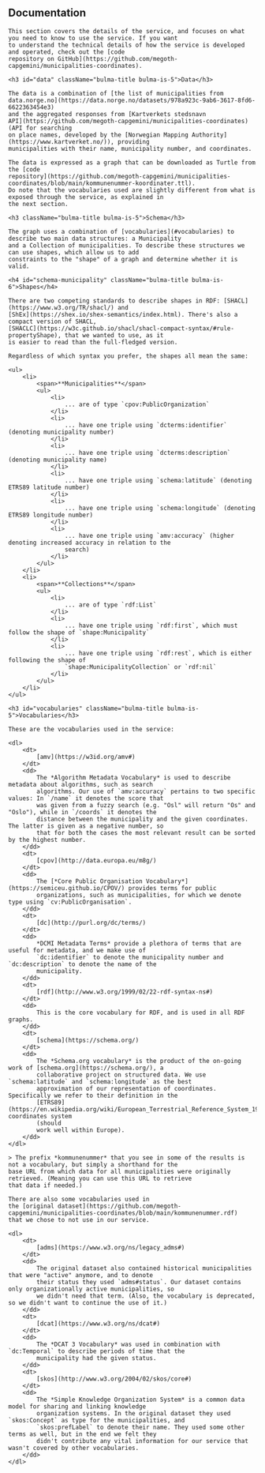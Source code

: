 
<div className="bulma-content">
    <h2 id="documentation" className="bulma-title bulma-is-4">Documentation</h2>

    This section covers the details of the service, and focuses on what you need to know to use the service. If you want
    to understand the technical details of how the service is developed and operated, check out the [code
    repository on GitHub](https://github.com/megoth-capgemini/municipalities-coordinates).

    <h3 id="data" className="bulma-title bulma-is-5">Data</h3>

    The data is a combination of [the list of municipalities from
    data.norge.no](https://data.norge.no/datasets/978a923c-9ab6-3617-8fd6-6622363454e3)
    and the aggregated responses from [Kartverkets stedsnavn
    API](https://github.com/megoth-capgemini/municipalities-coordinates) (API for searching
    on place names, developed by the [Norwegian Mapping Authority](https://www.kartverket.no/)), providing
    municipalities with their name, municipality number, and coordinates.

    The data is expressed as a graph that can be downloaded as Turtle from
    the [code
    repository](https://github.com/megoth-capgemini/municipalities-coordinates/blob/main/kommunenummer-koordinater.ttl).
    Do note that the vocabularies used are slightly different from what is exposed through the service, as explained in
    the next section.

    <h3 className="bulma-title bulma-is-5">Schema</h3>

    The graph uses a combination of [vocabularies](#vocabularies) to describe two main data structures: a Municipality
    and a Collection of municipalities. To describe these structures we can use shapes, which allow us to add
    constraints to the "shape" of a graph and determine whether it is valid.

    <h4 id="schema-municipality" className="bulma-title bulma-is-6">Shapes</h4>

    There are two competing standards to describe shapes in RDF: [SHACL](https://www.w3.org/TR/shacl/) and
    [ShEx](https://shex.io/shex-semantics/index.html). There's also a compact version of SHACL,
    [SHACLC](https://w3c.github.io/shacl/shacl-compact-syntax/#rule-propertyShape), that we wanted to use, as it
    is easier to read than the full-fledged version.
</div>

<Shapes/>

<div className="bulma-content">

    Regardless of which syntax you prefer, the shapes all mean the same:

    <ul>
        <li>
            <span>**Municipalities**</span>
            <ul>
                <li>
                    ... are of type `cpov:PublicOrganization`
                </li>
                <li>
                    ... have one triple using `dcterms:identifier` (denoting municipality number)
                </li>
                <li>
                    ... have one triple using `dcterms:description` (denoting municipality name)
                </li>
                <li>
                    ... have one triple using `schema:latitude` (denoting ETRS89 latitude number)
                </li>
                <li>
                    ... have one triple using `schema:longitude` (denoting ETRS89 longitude number)
                </li>
                <li>
                    ... have one triple using `amv:accuracy` (higher denoting increased accuracy in relation to the
                    search)
                </li>
            </ul>
        </li>
        <li>
            <span>**Collections**</span>
            <ul>
                <li>
                    ... are of type `rdf:List`
                </li>
                <li>
                    ... have one triple using `rdf:first`, which must follow the shape of `shape:Municipality`
                </li>
                <li>
                    ... have one triple using `rdf:rest`, which is either following the shape of
                    `shape:MunicipalityCollection` or `rdf:nil`
                </li>
            </ul>
        </li>
    </ul>

    <h3 id="vocabularies" className="bulma-title bulma-is-5">Vocabularies</h3>

    These are the vocabularies used in the service:

    <dl>
        <dt>
            [amv](https://w3id.org/amv#)
        </dt>
        <dd>
            The *Algorithm Metadata Vocabulary* is used to describe metadata about algorithms, such as search
            algorithms. Our use of `amv:accuracy` pertains to two specific values: In `/name` it denotes the score that
            was given from a fuzzy search (e.g. "Osl" will return "Os" and "Oslo"), while in `/coords` it denotes the
            distance between the municipality and the given coordinates. The latter is given as a negative number, so
            that for both the cases the most relevant result can be sorted by the highest number.
        </dd>
        <dt>
            [cpov](http://data.europa.eu/m8g/)
        </dt>
        <dd>
            The [*Core Public Organisation Vocabulary*](https://semiceu.github.io/CPOV/) provides terms for public
            organizations, such as municipalities, for which we denote type using `cv:PublicOrganisation`.
        </dd>
        <dt>
            [dc](http://purl.org/dc/terms/)
        </dt>
        <dd>
            *DCMI Metadata Terms* provide a plethora of terms that are useful for metadata, and we make use of
            `dc:identifier` to denote the municipality number and `dc:description` to denote the name of the
            municipality.
        </dd>
        <dt>
            [rdf](http://www.w3.org/1999/02/22-rdf-syntax-ns#)
        </dt>
        <dd>
            This is the core vocabulary for RDF, and is used in all RDF graphs.
        </dd>
        <dt>
            [schema](https://schema.org/)
        </dt>
        <dd>
            The *Schema.org vocabulary* is the product of the on-going work of [schema.org](https://schema.org/), a
            collaborative project on structured data. We use `schema:latitude` and `schema:longitude` as the best
            approximation of our representation of coordinates. Specifically we refer to their definition in the
            [ETRS89](https://en.wikipedia.org/wiki/European_Terrestrial_Reference_System_1989) coordinates system
            (should
            work well within Europe).
        </dd>
    </dl>

    > The prefix *kommunenummer* that you see in some of the results is not a vocabulary, but simply a shorthand for the
    base URL from which data for all municipalities were originally retrieved. (Meaning you can use this URL to retrieve
    that data if needed.)

    There are also some vocabularies used in
    the [original dataset](https://github.com/megoth-capgemini/municipalities-coordinates/blob/main/kommunenummer.rdf)
    that we chose to not use in our service.

    <dl>
        <dt>
            [adms](https://www.w3.org/ns/legacy_adms#)
        </dt>
        <dd>
            The original dataset also contained historical municipalities that were "active" anymore, and to denote
            their status they used `adms#status`. Our dataset contains only organizationally active municipalities, so
            we didn't need that term. (Also, the vocabulary is deprecated, so we didn't want to continue the use of it.)
        </dd>
        <dt>
            [dcat](https://www.w3.org/ns/dcat#)
        </dt>
        <dd>
            The *DCAT 3 Vocabulary* was used in combination with `dc:Temporal` to describe periods of time that the
            municipality had the given status.
        </dd>
        <dt>
            [skos](http://www.w3.org/2004/02/skos/core#)
        </dt>
        <dd>
            The *Simple Knowledge Organization System* is a common data model for sharing and linking knowledge
            organization systems. In the original dataset they used `skos:Concept` as type for the municipalities, and
            `skos:prefLabel` to denote their name. They used some other terms as well, but in the end we felt they
            didn't contribute any vital information for our service that wasn't covered by other vocabularies.
        </dd>
    </dl>
</div>
